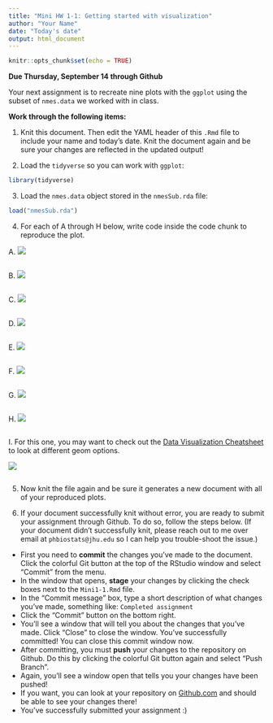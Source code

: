 ```yaml
---
title: "Mini HW 1-1: Getting started with visualization"
author: "Your Name"
date: "Today's date"
output: html_document
---
```


```r
knitr::opts_chunk$set(echo = TRUE)
```

**Due Thursday, September 14 through Github**

Your next assignment is to recreate nine plots with the `ggplot` using the subset of `nmes.data` we worked with in class.

**Work through the following items:**

(1) Knit this document.  Then edit the YAML header of this `.Rmd` file to include your name and today's date.  Knit the document again and be sure your changes are reflected in the updated output!

(2) Load the `tidyverse` so you can work with `ggplot`:
```r
library(tidyverse)
```

(3) Load the `nmes.data` object stored in the `nmesSub.rda` file:
```r
load("nmesSub.rda")
```

(4) For each of A through H below, write code inside the code chunk to reproduce the plot.

A. ![](PlotA.png) 
```r

```

B. ![](PlotB.png) 
```r

```

C. ![](PlotC.png) 
```r

```

D. ![](PlotD.png) 
```r

```

E. ![](PlotE.png) 
```r

```

F. ![](PlotF.png) 
```r

```


G. ![](PlotG.png) 
```r

```

H. ![](PlotH.png) 
```r

```

I. For this one, you may want to check out the [Data Visualization Cheatsheet](https://www.rstudio.com/resources/cheatsheets/#ggplot2){target="_blank"} to look at different geom options.

![](PlotI.png) 
```r

```

5. Now knit the file again and be sure it generates a new document with all of your reproduced plots.

6. If your document successfully knit without error, you are ready to submit your assignment through Github.  To do so, follow the steps below.  (If your document didn't successfully knit, please reach out to me over email at `phbiostats@jhu.edu` so I can help you trouble-shoot the issue.)

* First you need to **commit** the changes you've made to the document.  Click the colorful Git button at the top of the RStudio window and select "Commit" from the menu.
* In the window that opens, **stage** your changes by clicking the check boxes next to the `Mini1-1.Rmd` file.
* In the "Commit message" box, type a short description of what changes you've made, something like: `Completed assignment`
* Click the "Commit" button on the bottom right.
* You'll see a window that will tell you about the changes that you've made.  Click "Close" to close the window.  You've successfully committed! You can close this commit window now.
* After committing, you must **push** your changes to the repository on Github.  Do this by clicking the colorful Git button again and select "Push Branch".  
* Again, you'll see a window open that tells you your changes have been pushed!
* If you want, you can look at your repository on [Github.com](https://github.com/) and should be able to see your changes there!  
* You've successfully submitted your assignment :)



